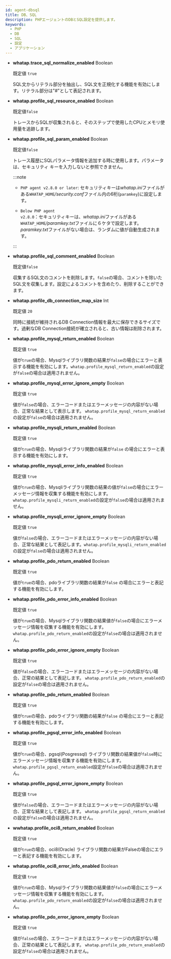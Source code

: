 ```yaml
---
id: agent-dbsql
title: DB、SQL
description: PHPエージェントのDBとSQL設定を提供します。
keywords:
  - PHP
  - DB
  - SQL
  - 設定
  - アプリケーション
---
```



- **whatap.trace_sql_normalize_enabled** <span class='type'>Boolean</span>

  既定値 `true`

  SQL文からリテラル部分を抽出し、SQL文を正規化する機能を有効にします。リテラル部分は"#"として表記されます。

- **whatap.profile_sql_resource_enabled** <span class='type'>Boolean</span>

  既定値`false`

  トレースからSQLが収集されると、そのステップで使用したCPUとメモリ使用量を追跡します。

- **whatap.profile_sql_param_enabled** <span class='type'>Boolean</span><ScrollToLink anchor='profile-sql-param' />

  既定値`false`

  トレース履歴にSQLパラメータ情報を追加する時に使用します。パラメータは、セキュリティ キーを入力しないと参照できません。

  :::note

  - <code class="my">PHP agent v2.8.0 or later</code>: セキュリティキーは*whatap.ini*ファイルがある`WHATAP_HOME`*/security.conf*ファイル内の6桁(`paramkey`)に設定します。

  - <code class="my">Below PHP agent v2.8.0</code>：セキュリティキーは、*whatap.ini*ファイルがある`WHATAP_HOME`*/paramkey.txt*ファイルに６ケタで設定します。*paramkey.txt*ファイルがない場合は、ランダムに値が自動生成されます。

  :::

- **whatap.profile_sql_comment_enabled** <span class='type'>Boolean</span>

  既定値`false`

  収集するSQL文のコメントを削除します。`false`の場合、コメントを除いたSQL文を収集します。設定によるコメントを含めたり、削除することができます。

- **whatap.profile_db_connection_map_size** <span class='type'>Int</span>

  既定値 `20`

  同時に接続が維持されるDB Connection情報を最大に保存できるサイズです。過剰なDB Connection接続が確立されると、古い情報は削除されます。

  <Phprestartapply />

- **whatap.profile_mysql_return_enabled** <span class='type'>Boolean</span>

  既定値 `true`

  値が`true`の場合、Mysqlライブラリ関数の結果が`false`の場合にエラーと表示する機能を有効にします。`whatap.profile_mysql_return_enabled`の設定が`false`の場合は適用されません。

- **whatap.profile_mysql_error_ignore_empty** <span class='type'>Boolean</span>

  既定値 `true`

  値が`false`の場合、エラーコードまたはエラーメッセージの内容がない場合、正常な結果として表示します。 `whatap.profile_mysql_return_enabled`の設定が`false`の場合は適用されません。

- **whatap.profile_mysqli_return_enabled** <span class='type'>Boolean</span>

  既定値 `true`

  値が`true`の場合、Mysqliライブラリ関数の結果が`false` の場合にエラーと表示する機能を有効にします。

- **whatap.profile_mysqli_error_info_enabled** <span class='type'>Boolean</span>

  既定値 `true`

  値が`true`の場合、Mysqliライブラリ関数の結果の値が`false`の場合にエラーメッセージ情報を収集する機能を有効にします。`whatap.profile_mysqli_return_enabled`の設定が`false`の場合は適用されません。

- **whatap.profile_mysqli_error_ignore_empty** <span class='type'>Boolean</span>

  既定値 `true`

  値が`false`の場合、エラーコードまたはエラーメッセージの内容がない場合、正常な結果として表記します。`whatap.profile_mysqli_return_enabled`の設定が`false`の場合は適用されません。

- **whatap.profile_pdo_return_enabled** <span class='type'>Boolean</span>

  既定値 `true`

  値が`true`の場合、pdoライブラリ関数の結果が`false` の場合にエラーと表記する機能を有効にします。

- **whatap.profile_pdo_error_info_enabled** <span class='type'>Boolean</span>

  既定値 `true`

  値が`true`の場合、Mysqlライブラリ関数の結果値が`false`の場合にエラーメッセージ情報を収集する機能を有効にします。`whatap.profile_pdo_return_enabled`の設定が`false`の場合は適用されません。

- **whatap.profile_pdo_error_ignore_empty** <span class='type'>Boolean</span>

  既定値 `true`

  値が`false`の場合、エラーコードまたはエラーメッセージの内容がない場合、正常の結果として表記します。 `whatap.profile_pdo_return_enabled`の設定が`false`の場合は適用されません。

- **whatap.profile_pdo_return_enabled** <span class='type'>Boolean</span>

  既定値 `true`

  値が`true`の場合、pdoライブラリ関数の結果が`false` の場合にエラーと表記する機能を有効にします。

- **whatap.profile_pgsql_error_info_enabled** <span class='type'>Boolean</span>

  既定値 `true`

  値が`true`の場合、pgsql(Posgressql) ライブラリ関数の結果値が`false`時にエラーメッセージ情報を収集する機能を有効にします。`whatap.profile_pgsql_return_enabled`設定が`false`の場合は適用されません。

- **whatap.profile_pgsql_error_ignore_empty** <span class='type'>Boolean</span>

  既定値 `true`

  値が`false`の場合、エラーコードまたはエラーメッセージの内容がない場合、正常な結果として表記します。 `whatap.profile_pgsql_return_enabled`の設定が`false`の場合は適用されません。

- **wwhatap.profile_oci8_return_enabled** <span class='type'>Boolean</span>

  既定値 `true`

  値が`true`の場合、oci8(Oracle) ライブラリ関数の結果がFalseの場合にエラーと表記する機能を有効にします。

- **whatap.profile_oci8_error_info_enabled** <span class='type'>Boolean</span>

  既定値 `true`

  値が`true`の場合、Mysqlライブラリ関数の結果値が`false`の場合にエラーメッセージ情報を収集する機能を有効にします。`whatap.profile_pdo_return_enabled`の設定が`false`の場合は適用されません。

- **whatap.profile_pdo_error_ignore_empty** <span class='type'>Boolean</span>

  既定値 `true`

  値が`false`の場合、エラーコードまたはエラーメッセージの内容がない場合、正常の結果として表記します。 `whatap.profile_pdo_return_enabled`の設定が`false`の場合は適用されません。
